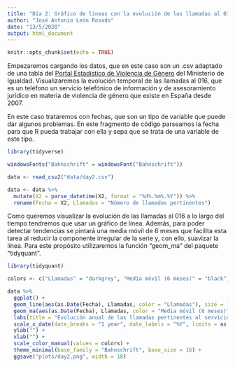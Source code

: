 ```yaml
---
title: "Día 2: Gráfico de líneas con la evolución de las llamadas al 016 y media móvil"
author: "José Antonio León Rosado"
date: "13/5/2020"
output: html_document
---
```


```r
knitr::opts_chunk$set(echo = TRUE)
```


Empezaremos cargando los datos, que en este caso son un .csv adaptado de una tabla del [Portal Estadístico de Violencia de Género](http://estadisticasviolenciagenero.igualdad.mpr.gob.es/) del Ministerio de Igualdad. Visualizaremos la evolución temporal de las llamadas al 016, que es un teléfono un servicio telefónico de información y de asesoramiento jurídico en materia de violencia de género que existe en España desde 2007. 

En este caso trataremos con fechas, que son un tipo de variable que puede dar algunos problemas. En este fragmento de código parseamos la fecha para que R pueda trabajar con ella y sepa que se trata de una variable de este tipo.

```r
library(tidyverse)

windowsFonts("Bahnschrift" = windowsFont("Bahnschrift"))

data <- read_csv2("data/day2.csv")

data <- data %>% 
  mutate(X2 = parse_datetime(X2, format = "%d%.%m%.%Y")) %>% 
  rename(Fecha = X2, Llamadas = "Número de llamadas pertinentes")
```

Como queremos visualizar la evolución de las llamadas al 016 a lo largo del tiempo tendremos que usar un gráfico de línea. Además, para poder detectar tendencias se pintará una media móvil de 6 meses que facilita esta tarea al reducir la componente irregular de la serie y, con ello, suavizar la línea. Para este propósito utilizaremos la función "geom_ma" del paquete "tidyquant".

```r
library(tidyquant)

colors <- c("Llamadas" = "darkgrey", "Media móvil (6 meses)" = "black")

data %>%
  ggplot() +
  geom_line(aes(as.Date(Fecha), Llamadas, color = "Llamadas"), size = 1.5, alpha = 0.25) +
  geom_ma(aes(as.Date(Fecha), Llamadas, color = "Media móvil (6 meses)"), n = 6, size = 1.2) +
  labs(title = "Evolución anual de las llamadas pertinentes al servicio 016 de atención telefónica a víctimas de violencia de género", caption = "Fuente: Delegación del Gobierno contra la Violencia de Género | @jantleon", color = "") +
  scale_x_date(date_breaks = "1 year", date_labels = "%Y", limits = as.Date(c('2007-10-1', '2020-5-21')), expand=c(0,0)) +
  ylab("") +
  xlab("") +
  scale_color_manual(values = colors) +
  theme_minimal(base_family = "Bahnschrift", base_size = 16) +
  ggsave("plots/day2.png", width = 18)

```